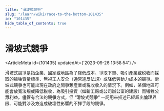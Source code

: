 ```yaml
---
title: "滑坡式競爭"
slug: "/learn/wiki/race-to-the-bottom-101435"
id: "101435"
hide_table_of_contents: true
---
```



# 滑坡式競爭

<ArticleMeta id={101435} updatedAt={'2023-09-26 13:58:54'} />
<div className='border-solid border-b border-t-0 my-4 border-[var(--ifm-color-gray-300)]' />

滑坡式競爭是指企業、國家或地區為了降低成本、爭取下單、吸引產業或税收而採取的犧牲質量標準、無視工人安全（通常違反法規）或降低勞動力成本的競爭。滑坡式競爭也可能出現在政府之間爭奪產業或税收收入的情況下。例如，某個地區可能會放寬法規或降低税收，為吸引投資（如新工廠或公司辦公室的建設）而犧牲公眾利益。儘管有合法的競爭方式，但 “滑坡式競爭” 一詞用來描述已經超出倫理界限、可能對涉及方造成破壞性影響的不擇手段的競爭。
